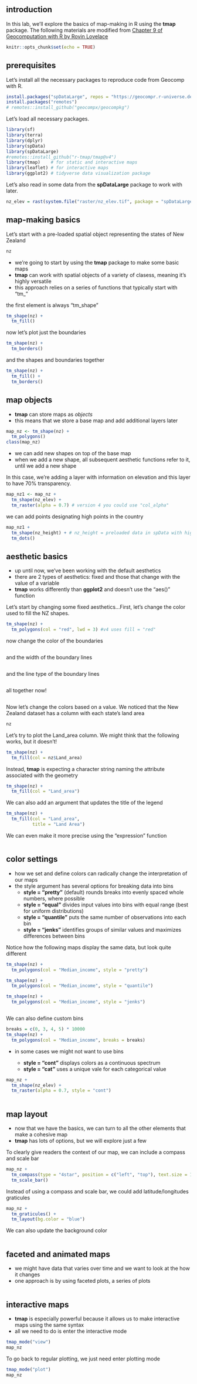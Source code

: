 ## introduction

In this lab, we'll explore the basics of map-making in R using the **tmap** package. The following materials are modified from [Chapter 9 of Geocomputation with R by Rovin Lovelace](https://geocompr.robinlovelace.net/adv-map.html)

```r
knitr::opts_chunk$set(echo = TRUE)
```

## prerequisites

Let's install all the necessary packages to reproduce code from Geocomp with R.

```r
install.packages("spDataLarge", repos = "https://geocompr.r-universe.dev")
install.packages("remotes")
# remotes::install_github("geocompx/geocompkg")
```

Let's load all necessary packages.

```r
library(sf)
library(terra)
library(dplyr)
library(spData)
library(spDataLarge)
#remotes::install_github("r-tmap/tmap@v4")
library(tmap)    # for static and interactive maps
library(leaflet) # for interactive maps
library(ggplot2) # tidyverse data visualization package

```

Let's also read in some data from the **spDataLarge** package to work with later.

```r
nz_elev = rast(system.file("raster/nz_elev.tif", package = "spDataLarge"))
```

## map-making basics

Let's start with a pre-loaded spatial object representing the states of New Zealand

```r
nz
```

-   we're going to start by using the **tmap** package to make some basic maps
-   **tmap** can work with spatial objects of a variety of clasess, meaning it's highly versatile
-   this approach relies on a series of functions that typically start with "tm\_"

the first element is always "tm_shape"

```r
tm_shape(nz) + 
  tm_fill()
```

now let's plot just the boundaries

```r
tm_shape(nz) +
  tm_borders()
```

and the shapes and boundaries together

```r
tm_shape(nz) +
  tm_fill() +
  tm_borders()
```

## map objects

-   **tmap** can store maps as *objects*
-   this means that we store a base map and add additional layers later

```r
map_nz <- tm_shape(nz) +
  tm_polygons()
class(map_nz)
```

-   we can add new shapes on top of the base map
-   when we add a new shape, all subsequent aesthetic functions refer to it, until we add a new shape

In this case, we're adding a layer with information on elevation and this layer to have 70% transparency.

```r
map_nz1 <- map_nz +
  tm_shape(nz_elev) +
  tm_raster(alpha = 0.7) # version 4 you could use "col_alpha"
```

we can add points designating high points in the country

```r
map_nz1 + 
  tm_shape(nz_height) + # nz_height = preloaded data in spData with highest points in nz
  tm_dots()
```

## aesthetic basics

-   up until now, we've been working with the default aesthetics
-   there are 2 types of aesthetics: fixed and those that change with the value of a variable
-   **tmap** works differently than **ggplot2** and doesn't use the "aes()" function

Let's start by changing some fixed aesthetics...First, let's change the color used to fill the NZ shapes.

```r
tm_shape(nz) +
  tm_polygons(col = "red", lwd = 3) #v4 uses fill = "red"
```

now change the color of the boundaries

```r

```

and the width of the boundary lines

```r

```

and the line type of the boundary lines

```r

```

all together now!

```r

```

Now let's change the colors based on a value. We noticed that the New Zealand dataset has a column with each state's land area

```r
nz
```

Let's try to plot the Land_area column. We might think that the following works, but it doesn't!

```r
tm_shape(nz) +
  tm_fill(col = nz$Land_area)
```

Instead, **tmap** is expecting a character string naming the attribute associated with the geometry

```r
tm_shape(nz) +
  tm_fill(col = "Land_area")
```

We can also add an argument that updates the title of the legend

```r
tm_shape(nz) +
  tm_fill(col = "Land_area",
          title = "Land Area")
```

We can even make it more precise using the "expression" function

```r

```

## color settings

-   how we set and define colors can radically change the interpretation of our maps
-   the style argument has several options for breaking data into bins
    -   **style = "pretty"** (default) rounds breaks into evenly spaced whole numbers, where possible
    -   **style = "equal"** divides input values into bins with equal range (best for uniform distributions)
    -   **style = "quantile"** puts the same number of observations into each bin
    -   **style = "jenks"** identifies groups of similar values and maximizes differences between bins

Notice how the following maps display the same data, but look quite different

```r
tm_shape(nz) +
  tm_polygons(col = "Median_income", style = "pretty")
```

```r
tm_shape(nz) +
  tm_polygons(col = "Median_income", style = "quantile")
```

```r
tm_shape(nz) +
  tm_polygons(col = "Median_income", style = "jenks")
```

```r

```

We can also define custom bins

```r
breaks = c(0, 3, 4, 5) * 10000
tm_shape(nz) +
  tm_polygons(col = "Median_income", breaks = breaks)
```

-   in some cases we might not want to use bins

    -   **style = "cont"** displays colors as a continuous spectrum
    -   **style = "cat"** uses a unique vale for each categorical value

```r
map_nz + 
  tm_shape(nz_elev) +
  tm_raster(alpha = 0.7, style = "cont")
```

```r

```

## map layout

-   now that we have the basics, we can turn to all the other elements that make a cohesive map
-   **tmap** has lots of options, but we will explore just a few

To clearly give readers the context of our map, we can include a compass and scale bar

```r
map_nz +
  tm_compass(type = "4star", position = c("left", "top"), text.size = 1) +
  tm_scale_bar()
```

Instead of using a compass and scale bar, we could add latitude/longitudes graticules

```r
map_nz + 
  tm_graticules() +
  tm_layout(bg.color = "blue")
```

We can also update the background color

```r

```

## faceted and animated maps

-   we might have data that varies over time and we want to look at the how it changes
-   one approach is by using faceted plots, a series of plots

```r

```

## interactive maps

-   **tmap** is especially powerful because it allows us to make interactive maps using the same syntax
-   all we need to do is enter the interactive mode

```r
tmap_mode("view")
map_nz
```

To go back to regular plotting, we just need enter plotting mode

```r
tmap_mode("plot")
map_nz
```
